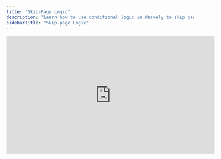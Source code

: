 ```yaml
---
title: "Skip-Page Logic"
description: "Learn how to use conditional logic in Weavely to skip pages, hide or show form elements based on responses, and create dynamic, personalized surveys and forms."
sidebarTitle: "Skip-page Logic"
---
```


<iframe width="560" height="315" src="https://www.youtube.com/embed/4kK37SBw8Wg?si=vxZPDHI0Dh4LsBA2" title="YouTube video player" frameborder="0" allow="accelerometer; autoplay; clipboard-write; encrypted-media; gyroscope; picture-in-picture" allowfullscreen />

Weavely's powerful logic engine lets you dynamically control the flow of your forms and surveys. Whether you want to **skip pages**, **hide irrelevant questions**, or **only show certain elements based on previous answers**, Weavely makes it easy to build intelligent, responsive forms without writing code.

In this guide, we’ll walk through the basics of using **logic rules** in Weavely to create smarter form flows.

## Accessing the Logic Tab

Start by opening the form or survey you want to enhance. Once you're in the form editor, click on the **Logic** tab. This is where you’ll define all your conditional behavior.

![Screenshot2025 07 11at15 05 33 Pn](/images/Screenshot2025-07-11at15.05.33.png)

Click **“Create Logic Rule”** to begin. Each logic rule follows an **IF → THEN** structure:

> _If certain conditions are met, then take a specific action._

## Example: Skip to Page

Let’s say you want to route a respondent to a different page based on how they answered a question.

For example:

- **Question:** How easy did you find it to navigate with the AI?
- **Condition:** If the answer is **“Very difficult”**
- **Action:** Skip directly to **Page 2**

![Screenshot2025 07 11at15 07 17 Pn](/images/Screenshot2025-07-11at15.07.17.png)

## Hiding Pages

If you don’t want to just skip ahead but want to **completely remove a page from the flow**, use the **“Hide Page”** action instead.

This is useful when a specific set of questions becomes irrelevant based on earlier answers.

## Showing or Hiding Specific Elements

Logic rules aren’t limited to full pages, you can also show or hide **individual questions**.

For example:

- You might want to hide the question **“How intuitive was the interface?”** if a user answered negatively to a previous question.
- Or only show a follow-up question if the user answered **“Very easy.”**

Simply:

- Create a new logic rule.
- Choose **“Show Element”** or **“Hide Element”** as the action.
- Set your condition (e.g., a specific response to a previous question).

![Screenshot2025 07 11at15 09 25 Pn](/images/Screenshot2025-07-11at15.09.25.png)

## Advanced Logic (Multiple Conditions and Actions)

Each logic rule can have:

- **Multiple conditions** (use “ANY” or “ALL” logic)
- **Multiple actions** (hide multiple questions, skip pages, etc.)

You can name your logic rules for clarity, and create **as many rules as needed** for one form. All active logic rules will work together to create a tailored, responsive experience for your respondents.